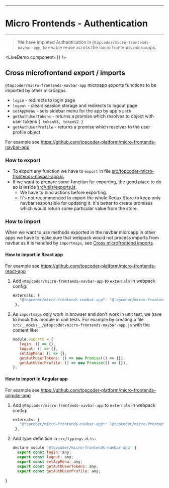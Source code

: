
---
# Micro Frontends - Authentication
---

> We have impleted Authentication in `@topcoder/micro-frontends-navbar-app`, to enable reuse across the micro frontends microapps.

<LiveDemo component={<AuthDemo />} />

## Cross microfrontend export / imports

`@topcoder/micro-frontends-navbar-app` microapp exports functions to be imported by other microapps.
- `login` - redirects to login page
- `logout` - clears session storage and redirects to logout page
- `setAppMenu` - sets sidebar menu for the app by app's `path`
- `getAuthUserTokens` - returns a promise which resolves to object with user tokens `{ tokenV3, tokenV2 }`
- `getAuthUserProfile` - returns a promise which resolves to the user profile object

For example see https://github.com/topcoder-platform/micro-frontends-navbar-app

### How to export

- To export any function we have to `export` in file [src/topcoder-micro-frontends-navbar-app.js](src/topcoder-micro-frontends-navbar-app.js).
- If we want to prepare some function for exporting, the good place to do so is inside [src/utils/exports.js](src/utils/exports.js).
  - We have to bind actions before exporting.
  - It's not recommended to export the whole Redux Store to keep only navbar responsible for updating it. It's better to create promises which would return some particular value from the store.

### How to import

When we want to use methods exported in the navbar microapp in other apps we have to make sure that webpack would not process imports from navbar as it is handled by `importmaps`, see [Cross microfrontend imports](https://single-spa.js.org/docs/recommended-setup/#cross-microfrontend-imports).

#### How to import in React app

For example see https://github.com/topcoder-platform/micro-frontends-react-app

1. Add `@topcoder/micro-frontends-navbar-app` to `externals` in webpack config:
   ```js
   externals: {
      "@topcoder/micro-frontends-navbar-app": "@topcoder/micro-frontends-navbar-app",
    },
   ```

2. As `importmaps` only work in browser and don't work in unit test, we have to mock this module in unit tests. For example by creating a file `src/__mocks__/@topcoder/micro-frontends-navbar-app.js` with the content like:
   ```js
   module.exports = {
      login: () => {},
      logout: () => {},
      setAppMenu: () => {},
      getAuthUserTokens: () => new Promise(() => {}),
      getAuthUserProfile: () => new Promise(() => {}),
   };
   ```

#### How to import in Angular app

For example see https://github.com/topcoder-platform/micro-frontends-angular-app

1. Add `@topcoder/micro-frontends-navbar-app` to `externals` in webpack config:
   ```js
   externals: {
      "@topcoder/micro-frontends-navbar-app": "@topcoder/micro-frontends-navbar-app",
    },
   ```

2. Add type definition in `src/typings.d.ts`:
   ```js
   declare module '@topcoder/micro-frontends-navbar-app' {
     export const login: any;
     export const logout: any;
     export const setAppMenu: any;
     export const getAuthUserTokens: any;
     export const getAuthUserProfile: any;
  }
   ```
